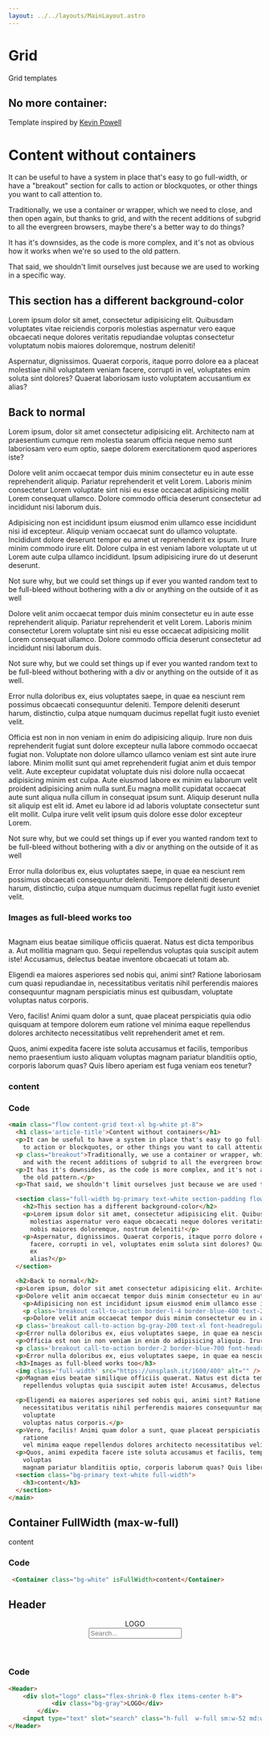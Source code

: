 ```yaml
---
layout: ../../layouts/MainLayout.astro
---
```




# Grid

Grid templates



## No more container:
Template inspired by [Kevin Powell](https://www.youtube.com/kevinpowell)
<div class="component-preview" style="display: block">
<main class="flow content-grid text-xl bg-white pt-8">
  <h1 class='article-title'>Content without containers</h1>
  <p>It can be useful to have a system in place that's easy to go full-width, or have a "breakout" section for calls
    to action or blockquotes, or other things you want to call attention to.</p>
  <p class="breakout">Traditionally, we use a container or wrapper, which we need to close, and then open again, but thanks to grid,
    and with the recent additions of subgrid to all the evergreen browsers, maybe there's a better way to do things?</p>
  <p>It has it's downsides, as the code is more complex, and it's not as obvious how it works when we're so used to
    the old pattern.</p>
  <p>That said, we shouldn't limit ourselves just because we are used to working in a specific way.</p>

  <section class="full-width bg-primary text-white section-padding flow">
    <h2>This section has a different background-color</h2>
    <p>Lorem ipsum dolor sit amet, consectetur adipisicing elit. Quibusdam voluptates vitae reiciendis corporis
      molestias aspernatur vero eaque obcaecati neque dolores veritatis repudiandae voluptas consectetur voluptatum
      nobis maiores doloremque, nostrum deleniti!</p>
    <p>Aspernatur, dignissimos. Quaerat corporis, itaque porro dolore ea a placeat molestiae nihil voluptatem veniam
      facere, corrupti in vel, voluptates enim soluta sint dolores? Quaerat laboriosam iusto voluptatem accusantium
      ex
      alias?</p>
  </section>

  <h2>Back to normal</h2>
  <p>Lorem ipsum, dolor sit amet consectetur adipisicing elit. Architecto nam at praesentium cumque rem molestia searum officia neque nemo sunt laboriosam vero eum optio, saepe dolorem exercitationem quod asperiores iste?</p>
  <p>Dolore velit anim occaecat tempor duis minim consectetur eu in aute esse reprehenderit aliquip. Pariatur reprehenderit et velit Lorem. Laboris minim consectetur Lorem voluptate sint nisi eu esse occaecat adipisicing mollit Lorem consequat ullamco. Dolore commodo officia deserunt consectetur ad incididunt nisi laborum duis.</p>
    <p>Adipisicing non est incididunt ipsum eiusmod enim ullamco esse incididunt nisi id excepteur. Aliquip veniam occaecat sunt do ullamco voluptate. Incididunt dolore deserunt tempor eu amet ut reprehenderit ex ipsum. Irure minim commodo irure elit. Dolore culpa in est veniam labore voluptate ut ut Lorem aute culpa ullamco incididunt. Ipsum adipisicing irure do ut deserunt deserunt.</p>
    <p class='breakout call-to-action border-l-4 border-blue-400 text-2xl font-headlight'>Not sure why, but we could set things up if ever you wanted random text to be full-bleed without bothering with a div or anything on the outside of it as well</p>
    <p>Dolore velit anim occaecat tempor duis minim consectetur eu in aute esse reprehenderit aliquip. Pariatur reprehenderit et velit Lorem. Laboris minim consectetur Lorem voluptate sint nisi eu esse occaecat adipisicing mollit Lorem consequat ullamco. Dolore commodo officia deserunt consectetur ad incididunt nisi laborum duis.</p>
  <p class='breakout call-to-action bg-gray-200 text-xl font-headregular'>Not sure why, but we could set things up if ever you wanted random text to be full-bleed without bothering with a div or anything on the outside of it as well.</p>
  <p>Error nulla doloribus ex, eius voluptates saepe, in quae ea nesciunt rem possimus obcaecati consequuntur deleniti. Tempore deleniti deserunt harum, distinctio, culpa atque numquam ducimus repellat fugit iusto eveniet velit.</p>
  <p>Officia est non in non veniam in enim do adipisicing aliquip. Irure non duis reprehenderit fugiat sunt dolore excepteur nulla labore commodo occaecat fugiat non. Voluptate non dolore ullamco ullamco veniam est sint aute irure labore. Minim mollit sunt qui amet reprehenderit fugiat anim et duis tempor velit. Aute excepteur cupidatat voluptate duis nisi dolore nulla occaecat adipisicing minim est culpa. Aute eiusmod labore ex minim eu laborum velit proident adipisicing anim nulla sunt.Eu magna mollit cupidatat occaecat aute sunt aliqua nulla cillum in consequat ipsum sunt. Aliquip deserunt nulla sit aliquip est elit id. Amet eu labore id ad laboris voluptate consectetur sunt elit mollit. Culpa irure velit velit ipsum quis dolore esse dolor excepteur Lorem.</p>
  <p class='breakout call-to-action border-2 border-blue-700 font-headregular'>Not sure why, but we could set things up if ever you wanted random text to be full-bleed without bothering with a div or anything on the outside of it as well</p>
  <p>Error nulla doloribus ex, eius voluptates saepe, in quae ea nesciunt rem possimus obcaecati consequuntur deleniti. Tempore deleniti deserunt harum, distinctio, culpa atque numquam ducimus repellat fugit iusto eveniet velit.</p>
  <h3>Images as full-bleed works too</h3>
  <img class='full-width' src="https://unsplash.it/1600/400" alt="" />
  <p>Magnam eius beatae similique officiis quaerat. Natus est dicta temporibus a. Aut mollitia magnam quo. Sequi
    repellendus voluptas quia suscipit autem iste! Accusamus, delectus beatae inventore obcaecati ut totam ab.</p>

  <p>Eligendi ea maiores asperiores sed nobis qui, animi sint? Ratione laboriosam cum quasi repudiandae in,
    necessitatibus veritatis nihil perferendis maiores consequuntur magnam perspiciatis minus est quibusdam,
    voluptate
    voluptas natus corporis.</p>
  <p>Vero, facilis! Animi quam dolor a sunt, quae placeat perspiciatis quia odio quisquam at tempore dolorem eum
    ratione
    vel minima eaque repellendus dolores architecto necessitatibus velit reprehenderit amet et rem.</p>
  <p>Quos, animi expedita facere iste soluta accusamus et facilis, temporibus nemo praesentium iusto aliquam
    voluptas
    magnam pariatur blanditiis optio, corporis laborum quas? Quis libero aperiam est fuga veniam eos tenetur?</p>
  <section class="bg-primary text-white full-width">
    <h3>content</h3>
  </section>
</main>
</div>

### Code

```html
<main class="flow content-grid text-xl bg-white pt-8">
  <h1 class='article-title'>Content without containers</h1>
  <p>It can be useful to have a system in place that's easy to go full-width, or have a "breakout" section for calls
    to action or blockquotes, or other things you want to call attention to.</p>
  <p class="breakout">Traditionally, we use a container or wrapper, which we need to close, and then open again, but thanks to grid,
    and with the recent additions of subgrid to all the evergreen browsers, maybe there's a better way to do things?</p>
  <p>It has it's downsides, as the code is more complex, and it's not as obvious how it works when we're so used to
    the old pattern.</p>
  <p>That said, we shouldn't limit ourselves just because we are used to working in a specific way.</p>

  <section class="full-width bg-primary text-white section-padding flow">
    <h2>This section has a different background-color</h2>
    <p>Lorem ipsum dolor sit amet, consectetur adipisicing elit. Quibusdam voluptates vitae reiciendis corporis
      molestias aspernatur vero eaque obcaecati neque dolores veritatis repudiandae voluptas consectetur voluptatum
      nobis maiores doloremque, nostrum deleniti!</p>
    <p>Aspernatur, dignissimos. Quaerat corporis, itaque porro dolore ea a placeat molestiae nihil voluptatem veniam
      facere, corrupti in vel, voluptates enim soluta sint dolores? Quaerat laboriosam iusto voluptatem accusantium
      ex
      alias?</p>
  </section>

  <h2>Back to normal</h2>
  <p>Lorem ipsum, dolor sit amet consectetur adipisicing elit. Architecto nam at praesentium cumque rem molestia searum officia neque nemo sunt laboriosam vero eum optio, saepe dolorem exercitationem quod asperiores iste?</p>
  <p>Dolore velit anim occaecat tempor duis minim consectetur eu in aute esse reprehenderit aliquip. Pariatur reprehenderit et velit Lorem. Laboris minim consectetur Lorem voluptate sint nisi eu esse occaecat adipisicing mollit Lorem consequat ullamco. Dolore commodo officia deserunt consectetur ad incididunt nisi laborum duis.</p>
    <p>Adipisicing non est incididunt ipsum eiusmod enim ullamco esse incididunt nisi id excepteur. Aliquip veniam occaecat sunt do ullamco voluptate. Incididunt dolore deserunt tempor eu amet ut reprehenderit ex ipsum. Irure minim commodo irure elit. Dolore culpa in est veniam labore voluptate ut ut Lorem aute culpa ullamco incididunt. Ipsum adipisicing irure do ut deserunt deserunt.</p>
    <p class='breakout call-to-action border-l-4 border-blue-400 text-2xl font-headlight'>Not sure why, but we could set things up if ever you wanted random text to be full-bleed without bothering with a div or anything on the outside of it as well</p>
    <p>Dolore velit anim occaecat tempor duis minim consectetur eu in aute esse reprehenderit aliquip. Pariatur reprehenderit et velit Lorem. Laboris minim consectetur Lorem voluptate sint nisi eu esse occaecat adipisicing mollit Lorem consequat ullamco. Dolore commodo officia deserunt consectetur ad incididunt nisi laborum duis.</p>
  <p class='breakout call-to-action bg-gray-200 text-xl font-headregular'>Not sure why, but we could set things up if ever you wanted random text to be full-bleed without bothering with a div or anything on the outside of it as well.</p>
  <p>Error nulla doloribus ex, eius voluptates saepe, in quae ea nesciunt rem possimus obcaecati consequuntur deleniti. Tempore deleniti deserunt harum, distinctio, culpa atque numquam ducimus repellat fugit iusto eveniet velit.</p>
  <p>Officia est non in non veniam in enim do adipisicing aliquip. Irure non duis reprehenderit fugiat sunt dolore excepteur nulla labore commodo occaecat fugiat non. Voluptate non dolore ullamco ullamco veniam est sint aute irure labore. Minim mollit sunt qui amet reprehenderit fugiat anim et duis tempor velit. Aute excepteur cupidatat voluptate duis nisi dolore nulla occaecat adipisicing minim est culpa. Aute eiusmod labore ex minim eu laborum velit proident adipisicing anim nulla sunt.Eu magna mollit cupidatat occaecat aute sunt aliqua nulla cillum in consequat ipsum sunt. Aliquip deserunt nulla sit aliquip est elit id. Amet eu labore id ad laboris voluptate consectetur sunt elit mollit. Culpa irure velit velit ipsum quis dolore esse dolor excepteur Lorem.</p>
  <p class='breakout call-to-action border-2 border-blue-700 font-headregular'>Not sure why, but we could set things up if ever you wanted random text to be full-bleed without bothering with a div or anything on the outside of it as well</p>
  <p>Error nulla doloribus ex, eius voluptates saepe, in quae ea nesciunt rem possimus obcaecati consequuntur deleniti. Tempore deleniti deserunt harum, distinctio, culpa atque numquam ducimus repellat fugit iusto eveniet velit.</p>
  <h3>Images as full-bleed works too</h3>
  <img class='full-width' src="https://unsplash.it/1600/400" alt="" />
  <p>Magnam eius beatae similique officiis quaerat. Natus est dicta temporibus a. Aut mollitia magnam quo. Sequi
    repellendus voluptas quia suscipit autem iste! Accusamus, delectus beatae inventore obcaecati ut totam ab.</p>

  <p>Eligendi ea maiores asperiores sed nobis qui, animi sint? Ratione laboriosam cum quasi repudiandae in,
    necessitatibus veritatis nihil perferendis maiores consequuntur magnam perspiciatis minus est quibusdam,
    voluptate
    voluptas natus corporis.</p>
  <p>Vero, facilis! Animi quam dolor a sunt, quae placeat perspiciatis quia odio quisquam at tempore dolorem eum
    ratione
    vel minima eaque repellendus dolores architecto necessitatibus velit reprehenderit amet et rem.</p>
  <p>Quos, animi expedita facere iste soluta accusamus et facilis, temporibus nemo praesentium iusto aliquam
    voluptas
    magnam pariatur blanditiis optio, corporis laborum quas? Quis libero aperiam est fuga veniam eos tenetur?</p>
  <section class="bg-primary text-white full-width">
    <h3>content</h3>
  </section>
</main>
```


## Container FullWidth (max-w-full)

<div class="component-preview" style="display: block">
    <Container class="bg-white" isFullWidth>content</Container>
</div>

### Code

```html
 <Container class="bg-white" isFullWidth>content</Container>
```

## Header

<div class="component-preview" style="display: block">
    <Header class="static">
        <div slot="logo" class="flex-shrink-0 flex items-center h-8">
            <div class="bg-gray">LOGO</div>
        </div>
        <input type="text" slot="search" class="h-full  w-full sm:w-52 md:w-64 border border-solid px-3 text-sm" placeholder="Search..."/>
    </Header>
</div>

### Code

```html
<Header>
    <div slot="logo" class="flex-shrink-0 flex items-center h-8">
            <div class="bg-gray">LOGO</div>
        </div>
    <input type="text" slot="search" class="h-full  w-full sm:w-52 md:w-64 border border-solid px-3 text-sm" placeholder="Search..."/>
</Header>
```
